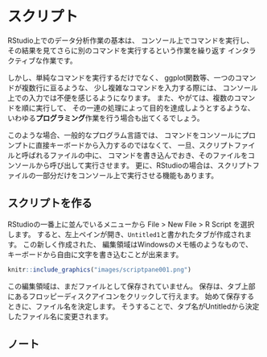 # スクリプト

RStudio上でのデータ分析作業の基本は、
コンソール上でコマンドを実行し、
その結果を見てさらに別のコマンドを実行するという作業を繰り返す
インタラクティブな作業です。

しかし、単純なコマンドを実行するだけでなく、
ggplot関数等、一つのコマンドが複数行に亘るような、
少し複雑なコマンドを入力する際には、
コンソール上での入力では不便を感じるようになります。
また、やがては、複数のコマンドを順に実行して、
その一連の処理によって目的を達成しようとするような、
いわゆる**プログラミング**作業を行う場合も出てくるでしょう。

このような場合、一般的なプログラム言語では、
コマンドをコンソールにプロンプトに直接キーボードから入力するのではなくて、
一旦、スクリプトファイルと呼ばれるファイルの中に、
コマンドを書き込んでおき、そのファイルをコンソールから呼び出して実行させます。
更に、RStudioの場合は、スクリプトファイルの一部分だけをコンソール上で実行させる機能もあります。


## スクリプトを作る

RStudioの一番上に並んでいるメニューから File > New File > R Script を選択します。
すると、左上ペインが開き、`Untitled1`と書かれたタブが作成されます。
この新しく作成された、
編集領域はWindowsのメモ帳のようなもので、
キーボードから自由に文字を書き込むことが出来ます。

```r
knitr::include_graphics("images/scriptpane001.png")
```

この編集領域は、まだファイルとして保存されていません。
保存は、タブ上部にあるフロッピーディスクアイコンをクリックして行えます。
始めて保存するときに、ファイル名を決定します。
そうすることで、タブ名がUntitledから決定したファイル名に変更されます。




## ノート


